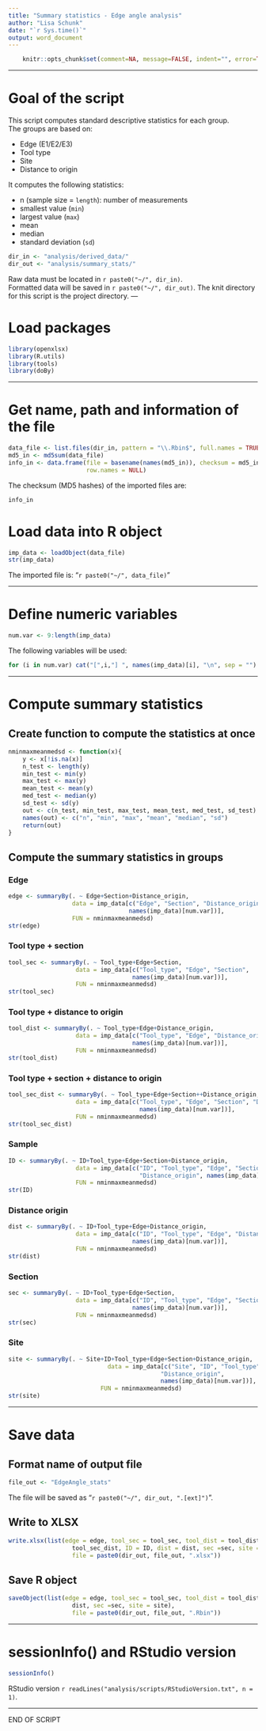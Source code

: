 ```yaml
---
title: "Summary statistics - Edge angle analysis"
author: "Lisa Schunk"
date: "`r Sys.time()`"
output: word_document
---
```



```r
	knitr::opts_chunk$set(comment=NA, message=FALSE, indent="", error=TRUE)

```

---


# Goal of the script
This script computes standard descriptive statistics for each group.  
The groups are based on:

* Edge (E1/E2/E3)
* Tool type
* Site
* Distance to origin 


It computes the following statistics:  

* n (sample size = `length`): number of measurements  
* smallest value (`min`)  
* largest value (`max`)
* mean  
* median  
* standard deviation (`sd`)

```r
dir_in <- "analysis/derived_data/"
dir_out <- "analysis/summary_stats/"

```

Raw data must be located in `r paste0("~/", dir_in)`.  
Formatted data will be saved in `r paste0("~/", dir_out)`.
The knit directory for this script is the project directory.
---


# Load packages
```r
library(openxlsx)
library(R.utils)
library(tools)
library(doBy)

```


---

# Get name, path and information of the file 
```r
data_file <- list.files(dir_in, pattern = "\\.Rbin$", full.names = TRUE)
md5_in <- md5sum(data_file)
info_in <- data.frame(file = basename(names(md5_in)), checksum = md5_in, 
                      row.names = NULL)

```


The checksum (MD5 hashes) of the imported files are:  
```r
info_in

```


# Load data into R object
```r
imp_data <- loadObject(data_file)
str(imp_data)

```

The imported file is: "`r paste0("~/", data_file)`"  


---


# Define numeric variables
```r
num.var <- 9:length(imp_data)

```

The following variables will be used: 

```r
for (i in num.var) cat("[",i,"] ", names(imp_data)[i], "\n", sep = "")

```

---


# Compute summary statistics
## Create function to compute the statistics at once
```r
nminmaxmeanmedsd <- function(x){
	y <- x[!is.na(x)]
	n_test <- length(y)
	min_test <- min(y)
	max_test <- max(y)
	mean_test <- mean(y)
 	med_test <- median(y)
 	sd_test <- sd(y)
 	out <- c(n_test, min_test, max_test, mean_test, med_test, sd_test)
 	names(out) <- c("n", "min", "max", "mean", "median", "sd")
 	return(out)
}

```

##  Compute the summary statistics in groups
### Edge
```r
edge <- summaryBy(. ~ Edge+Section+Distance_origin, 
                  data = imp_data[c("Edge", "Section", "Distance_origin" ,
                                  names(imp_data)[num.var])], 
                  FUN = nminmaxmeanmedsd)
str(edge)

```

### Tool type + section
```r
tool_sec <- summaryBy(. ~ Tool_type+Edge+Section, 
                   data = imp_data[c("Tool_type", "Edge", "Section",
                                   names(imp_data)[num.var])], 
                   FUN = nminmaxmeanmedsd)
str(tool_sec)

```

### Tool type + distance to origin  
```r
tool_dist <- summaryBy(. ~ Tool_type+Edge+Distance_origin, 
                   data = imp_data[c("Tool_type", "Edge", "Distance_origin",
                                   names(imp_data)[num.var])], 
                   FUN = nminmaxmeanmedsd)
str(tool_dist)

```

### Tool type + section + distance to origin 
```r
tool_sec_dist <- summaryBy(. ~ Tool_type+Edge+Section++Distance_origin, 
                   data = imp_data[c("Tool_type", "Edge", "Section", "Distance_origin",
                                     names(imp_data)[num.var])], 
                   FUN = nminmaxmeanmedsd)
str(tool_sec_dist)

```

### Sample 
```r
ID <- summaryBy(. ~ ID+Tool_type+Edge+Section+Distance_origin, 
                   data = imp_data[c("ID", "Tool_type", "Edge", "Section",
                                     "Distance_origin", names(imp_data)[num.var])], 
                   FUN = nminmaxmeanmedsd)
str(ID)

```

### Distance origin 
```r
dist <- summaryBy(. ~ ID+Tool_type+Edge+Distance_origin, 
                   data = imp_data[c("ID", "Tool_type", "Edge", "Distance_origin",
                                   names(imp_data)[num.var])], 
                   FUN = nminmaxmeanmedsd)
str(dist)

```


### Section 
```r
sec <- summaryBy(. ~ ID+Tool_type+Edge+Section, 
                   data = imp_data[c("ID", "Tool_type", "Edge", "Section",
                                   names(imp_data)[num.var])], 
                   FUN = nminmaxmeanmedsd)
str(sec)

```


### Site
```r
site <- summaryBy(. ~ Site+ID+Tool_type+Edge+Section+Distance_origin, 
                            data = imp_data[c("Site", "ID", "Tool_type", "Edge", "Section",
                                           "Distance_origin",
                                           names(imp_data)[num.var])],
                          FUN = nminmaxmeanmedsd)
str(site)

```


---

# Save data
## Format name of output file
```r
file_out <- "EdgeAngle_stats"

```
The file will be saved as "`r paste0("~/", dir_out, ".[ext]")`".


## Write to XLSX
```r
write.xlsx(list(edge = edge, tool_sec = tool_sec, tool_dist = tool_dist, tool_sec_dist =
                  tool_sec_dist, ID = ID, dist = dist, sec =sec, site = site), 
                  file = paste0(dir_out, file_out, ".xlsx"))

```


## Save R object
```r
saveObject(list(edge = edge, tool_sec = tool_sec, tool_dist = tool_dist, ID = ID, dist =
                  dist, sec =sec, site = site), 
                  file = paste0(dir_out, file_out, ".Rbin"))

```

---

# sessionInfo() and RStudio version

```r
sessionInfo()

```

RStudio version `r readLines("analysis/scripts/RStudioVersion.txt", n = 1)`.


---

END OF SCRIPT
